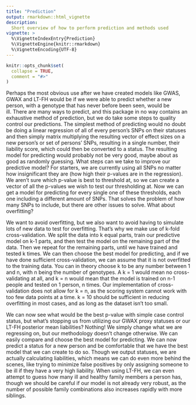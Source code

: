```yaml
---
title: "Prediction"
output: rmarkdown::html_vignette
description:
  Short overview of how to perform prediction and methods used
vignette: >
  %\VignetteIndexEntry{Prediction}
  %\VignetteEngine{knitr::rmarkdown}
  %\VignetteEncoding{UTF-8}
---
```


```r
knitr::opts_chunk$set(
  collapse = TRUE,
  comment = "#>"
)
```

Perhaps the most obvious use after we have created models like GWAS, GWAX and LT-FH would be if we were able to predict whether a new person, with a genotype that has never before been seen, would be ill. There are many ways to predict, and this package in no way contains an exhaustive method of prediction, but we do take some steps to quality control our predictions. The simplest method of predicting would no doubt be doing a linear regression of all of every person’s SNPs on their statuses and then simply matrix multiplying the resulting vector of effect sizes on a new person’s or set of persons’ SNPs, resulting in a single number, their liability score, which could then be converted to a status. The resulting model for predicting would probably not be very good, maybe about as good as randomly guessing. What steps can we take to improve our predictive model?
For starters, we are currently using all SNPs no matter how insignificant they are (how high their p-values are in the regression). We aren’t sure which p-value is best to threshold at, so we can create a vector of all the p-values we wish to test our thresholding at. Now we can get a model for predicting for every single one of these thresholds, each one including a different amount of SNPs. That solves the problem of how many SNPs to include,  but there are other issues to solve. What about overfitting?

We want to avoid overfitting, but we also want to avoid having to simulate lots of new data to test for overfitting. That’s why we make use of k-fold cross-validation. We split the data into k equal parts, train our predictive model on k-1 parts, and then test the model on the remaining part of the data. Then we repeat for the remaining parts, until we have trained and tested k times. We can then choose the best model for predicting, and if we have done sufficient cross-validation, we can assume that it is not overfitted to the training data. You can in theory choose k to be any number between 1 and n, with n being the number of genotypes. A k = 1 would mean no cross-validating at all, and k = n would mean that the model is trained on n-1 people and tested on 1 person, n times. Our implementation of cross-validation does not allow for k = n, as the scoring system cannot work with too few data points at a time. k = 10 should be sufficient in reducing overfitting in most cases, and as long as the dataset isn’t too small.

We can now see what would be the best p-value with simple case control status, but what’s stopping us from utilizing our GWAX proxy statuses or our LT-FH posterior mean liabilities? Nothing! We simply change what we are regressing on, but our methodology doesn’t change otherwise.
We can easily compare and choose the best model for predicting. We can now predict a status for a new person and be comfortable that we have the best model that we can create to do so. 
Though we output statuses, we are actually calculating liabilities, which means we can do even more behind the scenes, like trying to minimize false positives by only assigning someone to be ill if they have a very high liability. When using LT-FH, we can even attempt to guess how many ill and healthy family members a person has, though we should be careful if our model is not already very robust, as the number of possible family combinations also increases rapidly with more siblings.
